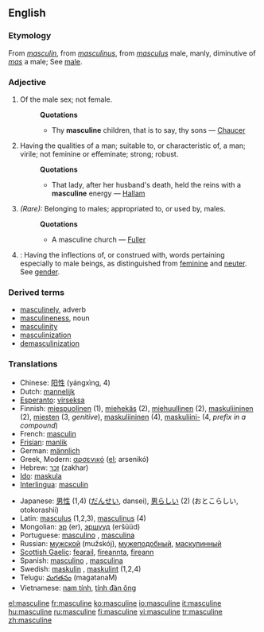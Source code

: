 {{wikipedia}}
==English==
===Etymology===
From {{OF.}} ''[[masculin]]'', from {{L.}} ''[[masculinus]]'', from ''[[masculus]]'' male, manly, diminutive of ''[[mas]]'' a male; See [[male]].

===Adjective===
{{en-adj}}
#Of the male sex; not female.
#:'''Quotations'''
#:*Thy '''masculine''' children, that is to say, thy sons — [[Chaucer]]
#Having the qualities of a man; suitable to, or characteristic of, a man; virile; not feminine or effeminate; strong; robust.
#:'''Quotations'''
#:*That lady, after her husband's death, held the reins with a '''masculine''' energy — [[Hallam]]
#''(Rare):'' Belonging to males; appropriated to, or used by, males.
#:'''Quotations'''
#:*A masculine church — [[Fuller]]
#{{Grammar}}: Having the inflections of, or construed with, words pertaining especially to male beings, as distinguished from [[feminine]] and [[neuter]]. See [[gender]].

===Derived terms===
*[[masculinely]], adverb
*[[masculineness]], noun
*[[masculinity]]
*[[masculinization]]
*[[demasculinization]]

=== Translations ===
{{top}}
*Chinese: [[阳性]] (yángxìng, 4)
*Dutch: [[mannelijk]] {{n}}
*[[Esperanto]]: [[virseksa]]
*Finnish: [[miespuolinen]] (1), [[miehekäs]] (2), [[miehuullinen]] (2), [[maskuliininen]] (2), [[mies#Finnish|miesten]] (3, ''genitive''), [[maskuliininen]] (4), [[maskuliini|maskuliini-]] (4, ''prefix in a compound'')
*French: [[masculin]] {{m}}
*[[Frisian]]: [[manlik]]
*German: [[männlich]]
*Greek, Modern: [[αρσενικό]] ([[:el:αρσενικό|el]]; arsenikó)
*Hebrew: [[זכר]] (zakhar)
*[[Ido]]: [[maskula]]
*[[Interlingua]]: [[masculin]]
{{mid}}
*Japanese: [[男性]] (1,4) ([[だんせい]], dansei), [[男らしい]] (2) (おとこらしい, otokorashii)
*Latin: [[masculus]] (1,2,3), [[masculinus]] (4)
*Mongolian: [[эр]] (er), [[эршүүд]] (eršüüd)
*Portuguese: [[masculino]] {{m}}, [[masculina]] {{f}}
*Russian: [[мужской]] (mužskój), [[мужеподобный]], [[маскулинный]]
*[[Scottish Gaelic]]: [[fearail]], [[fireannta]], [[fireann]]
*Spanish: [[masculino]] {{m}}, [[masculina]] {{f}}
*Swedish: [[maskulin]] {{c}}, [[maskulint]] {{n}} (1,2,4)
*Telugu: [[మగతనం]] (magatanaM)
*Vietnamese: [[nam tính]], [[tính đàn ông]]
{{bottom}}

[[el:masculine]]
[[fr:masculine]]
[[ko:masculine]]
[[io:masculine]]
[[it:masculine]]
[[hu:masculine]]
[[ru:masculine]]
[[fi:masculine]]
[[vi:masculine]]
[[tr:masculine]]
[[zh:masculine]]